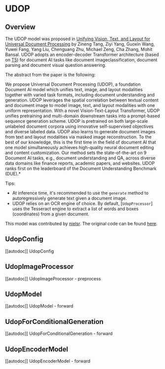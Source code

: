 <!--Copyright 2023 The HuggingFace Team. All rights reserved.

Licensed under the Apache License, Version 2.0 (the "License"); you may not use this file except in compliance with
the License. You may obtain a copy of the License at

http://www.apache.org/licenses/LICENSE-2.0

Unless required by applicable law or agreed to in writing, software distributed under the License is distributed on
an "AS IS" BASIS, WITHOUT WARRANTIES OR CONDITIONS OF ANY KIND, either express or implied. See the License for the
specific language governing permissions and limitations under the License.
-->

# UDOP

## Overview

The UDOP model was proposed in [Unifying Vision, Text, and Layout for Universal Document Processing](https://arxiv.org/abs/2212.02623) by Zineng Tang, Ziyi Yang, Guoxin Wang, Yuwei Fang, Yang Liu, Chenguang Zhu, Michael Zeng, Cha Zhang, Mohit Bansal.
UDOP adopts an encoder-decoder Transformer architecture (based on [T5](t5)) for document AI tasks like document imageclassification, document parsing and document visual question answering.

The abstract from the paper is the following:

We propose Universal Document Processing (UDOP), a foundation Document AI model which unifies text, image, and layout modalities together with varied task formats, including document understanding and generation. UDOP leverages the spatial correlation between textual content and document image to model image, text, and layout modalities with one uniform representation. With a novel Vision-Text-Layout Transformer, UDOP unifies pretraining and multi-domain downstream tasks into a prompt-based sequence generation scheme. UDOP is pretrained on both large-scale unlabeled document corpora using innovative self-supervised objectives and diverse labeled data. UDOP also learns to generate document images from text and layout modalities via masked image reconstruction. To the best of our knowledge, this is the first time in the field of document AI that one model simultaneously achieves high-quality neural document editing and content customization. Our method sets the state-of-the-art on 9 Document AI tasks, e.g., document understanding and QA, across diverse data domains like finance reports, academic papers, and websites. UDOP ranks first on the leaderboard of the Document Understanding Benchmark (DUE).*

Tips:

- At inference time, it's recommended to use the `generate` method to autoregressively generate text given a document image.
- UDOP relies on an OCR engine of choice. By default, [`UdopProcessor`] uses the Tesseract engine to extract a list of words and boxes (coordinates) from a given document.

This model was contributed by [nielsr](https://huggingface.co/nielsr).
The original code can be found [here](https://github.com/microsoft/UDOP).


## UdopConfig

[[autodoc]] UdopConfig

## UdopImageProcessor

[[autodoc]] UdopImageProcessor
    - preprocess

## UdopModel

[[autodoc]] UdopModel
    - forward

## UdopForConditionalGeneration

[[autodoc]] UdopForConditionalGeneration
    - forward

## UdopEncoderModel

[[autodoc]] UdopEncoderModel
    - forward